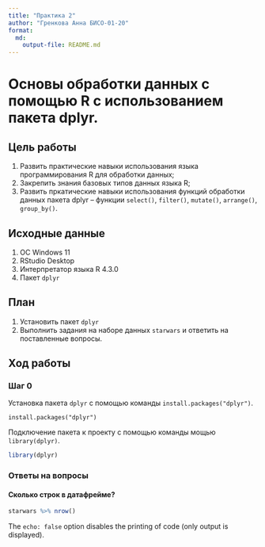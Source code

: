 ```yaml
---
title: "Практика 2"
author: "Гренкова Анна БИСО-01-20"
format: 
  md:
    output-file: README.md
---
```


# Основы обработки данных с помощью R с использованием пакета dplyr.

## Цель работы

1.  Развить практические навыки использования языка программирования R для обработки данных;
2.  Закрепить знания базовых типов данных языка R;
3.  Развить пркатические навыки использования функций обработки данных пакета dplyr -- функции `select()`, `filter()`, `mutate()`, `arrange()`, `group_by()`.

## Исходные данные

1.  ОС Windows 11
2.  RStudio Desktop
3.  Интерпретатор языка R 4.3.0
4.  Пакет `dplyr`

## План

1.  Установить пакет `dplyr`
2.  Выполнить задания на наборе данных `starwars` и ответить на поставленные вопросы.

## Ход работы

### Шаг 0

Установка пакета `dplyr` с помощью команды `install.packages("dplyr")`.

```
install.packages("dplyr")
```

Подключение пакета к проекту с помощью команды мощью `library(dplyr)`.

```r
library(dplyr)
```

### Ответы на вопросы

#### Сколько строк в датафрейме?

```r
starwars %>% nrow()
```

The `echo: false` option disables the printing of code (only output is displayed).
